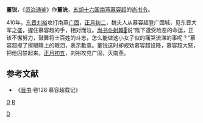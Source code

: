 '''董锐'''，《[[资治通鉴|资治通鉴]]》作'''董诜'''，[[五胡十六国|五胡十六国]][[南燕_(十六國)|南燕]][[慕容超|慕容超]]的[[尚书令|尚书令]]。

410年，[[东晋|东晋]][[刘裕|刘裕]]攻打南燕[[广固|广固]]，[[正月初二|正月初二]]，魏夫人从慕容超登广固城，见东晋大军之盛，握住慕容超的手，相对而泣。[[尚书仆射|尚书仆射]][[韓𧨳|韓𧨳]]说“陛下遭受险恶的命运，正该不懈努力，鼓舞将士百姓的斗志，怎么能做这小女子似的痛哭流涕的事呢？”慕容超擦了擦眼睛上的眼泪，表示歉意。董锐这时却规劝慕容超设降，慕容超大怒，把他囚禁起来。[[正月初五|正月初五]]，刘裕攻克广固，灭南燕。
==参考文献==
* 《[[晋书|晋书]]·卷128·慕容超载记》
[[分类:南燕官员|D]]
[[分类:董姓|R]]
[[Category:尚书令|D]]